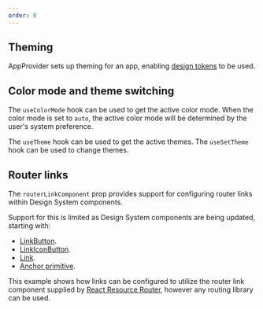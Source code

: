 ```yaml
---
order: 0
---
```



## Theming

AppProvider sets up theming for an app, enabling [design tokens](/tokens/design-tokens) to be used.

<Example
  Component={defaultExample.example}
  source={defaultExample.code}
  packageName="@atlaskit/app-provider"
/>

## Color mode and theme switching

The `useColorMode` hook can be used to get the active color mode. When the color mode is set to `auto`, the active color mode will be determined by the user's system preference.

The `useTheme` hook can be used to get the active themes. The `useSetTheme` hook can be used to change themes.

<Example
  Component={themeSwitcherExample.example}
  source={themeSwitcherExample.code}
  packageName="@atlaskit/app-provider"
/>

## Router links

The `routerLinkComponent` prop provides support for configuring router links within Design System components.

Support for this is limited as Design System components are being updated, starting with:

- [LinkButton](/components/button/link-button/examples).
- [LinkIconButton](/components/button/icon-button/examples#link-icon-button).
- [Link](/components/link/examples).
- [Anchor primitive](/components/primitives/anchor/examples).

This example shows how links can be configured to utilize the router link component supplied by [React Resource Router](https://github.com/atlassian-labs/react-resource-router), however any routing library can be used.

<Example
  Component={routerLinkComponentExample.example}
  source={routerLinkComponentExample.code}
  appearance="source-only"
  packageName="@atlaskit/app-provider"
/>
